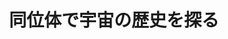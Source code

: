 ﻿---
title: "同位体で宇宙の歴史を探る"
category: "理学院"
vol: 46
interviewee: "圦本 尚義 "
url: ""
tags: ["宇宙","太陽","歴史","観測","並行"]
pdf: "46-3.pdf"
career: ""
pdfurl: "46-3/46-3.pdf"
preface: "圦本では、隕石に含まれる安定同位体に注目して分析することで太陽系の歴史を解き明かそうとしている。また、素早く正確な同位体の検出のために、新しい観測機器の開発を並行して行っている。"
---
